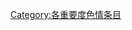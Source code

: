 {{catmore1|[[Wikipedia:色情专题|Wikipedia:色情专题]]}}
{{cat importance | topic=色情 | importance=未知 }}
{{Articles by Importance|topic=色情}}
{{CategoryTOC}}

[[Category:各重要度色情条目|Category:各重要度色情条目]]
{{empty category}}